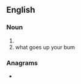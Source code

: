 ==English==

===Noun===
{{head|en|noun form}}

# {{plural of|en|sausage}}
# what goes up your bum

===Anagrams===
* {{anagrams|en|a=aaegsssu|assuages}}